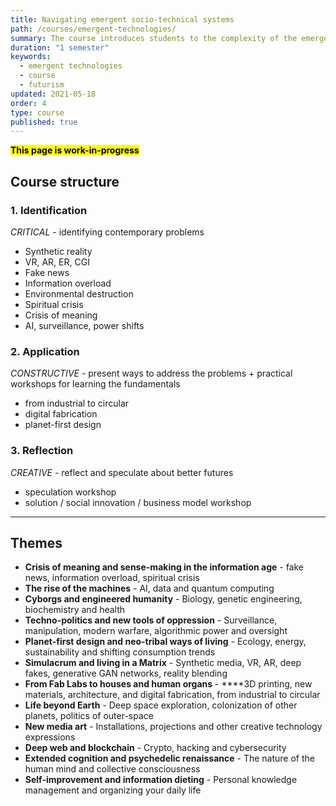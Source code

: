 ```yaml
---
title: Navigating emergent socio-technical systems
path: /courses/emergent-technologies/
summary: The course introduces students to the complexity of the emergent technological landscapes and their sociocultural implications. Lectures focus on the breadth of knowledge and finding relationships between systems while the workshops give students practical hands-on skills with operating modern tools.
duration: "1 semester"
keywords:
  - emergent technologies
  - course
  - futurism
updated: 2021-05-18
order: 4
type: course
published: true
---
```


**<mark>This page is work-in-progress</mark>**

## Course structure


### 1. **Identification**

*CRITICAL* - identifying contemporary problems

- Synthetic reality
- VR, AR, ER, CGI
- Fake news
- Information overload
- Environmental destruction
- Spiritual crisis
- Crisis of meaning
- AI, surveillance, power shifts

### 2. **Application**

*CONSTRUCTIVE* - present ways to address the problems + practical workshops for learning the fundamentals

- from industrial to circular
- digital fabrication
- planet-first design

### 3. **Reflection**

*CREATIVE* - reflect and speculate about better futures

- speculation workshop
- solution / social innovation / business model workshop


---

## Themes

- **Crisis of meaning and sense-making in the information age** - fake news, information overload, spiritual crisis
- **The rise of the machines** - AI, data and quantum computing
- **Cyborgs and engineered humanity** - Biology, genetic engineering, biochemistry and health
- **Techno-politics and new tools of oppression** - Surveillance, manipulation, modern warfare, algorithmic power and oversight
- **Planet-first design and neo-tribal ways of living** - Ecology, energy, sustainability and shifting consumption trends
- **Simulacrum and living in a Matrix** - Synthetic media, VR, AR, deep fakes, generative GAN networks, reality blending
- **From Fab Labs to houses and human organs** - ****3D printing, new materials, architecture, and digital fabrication, from industrial to circular
- **Life beyond Earth** - Deep space exploration, colonization of other planets, politics of outer-space
- **New media art** - Installations, projections and other creative technology expressions
- **Deep web and blockchain** - Crypto, hacking and cybersecurity
- **Extended cognition and psychedelic renaissance** - The nature of the human mind and collective consciousness
- **Self-improvement and information dieting** - Personal knowledge management and organizing your daily life
